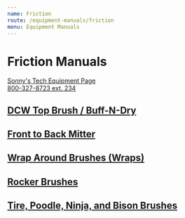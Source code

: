```yaml
---
name: Friction
route: /equipment-manuals/friction
menu: Equipment Manuals
---
```


<base target="_blank" rel="noopener noreferrer" />

# Friction Manuals

[Sonny's Tech Equipment Page](https://www.sonnysdirect.com/sonnysdirect/en/prd_car_wash_equipment_resources)  
[800-327-8723 ext. 234](tel:800-327-8723,234)

## [DCW Top Brush / Buff-N-Dry](http://go.sonnysdirect.com/rs/587-KRL-127/images/manuals_equipment_drying_BuffnDry_DualCounterweight.pdf)

## [Front to Back Mitter](http://go.sonnysdirect.com/rs/587-KRL-127/images/manuals_equipment_mitter_front-to-back.pdf)

## [Wrap Around Brushes (Wraps)](http://go.sonnysdirect.com/rs/587-KRL-127/images/manuals_equipment_friction_wrap_around_brushes.pdf)

## [Rocker Brushes](http://go.sonnysdirect.com/rs/587-KRL-127/images/manuals_equipment_friction_bottom_side_brush.pdf)

## [Tire, Poodle, Ninja, and Bison Brushes](http://go.sonnysdirect.com/rs/587-KRL-127/images/manuals_equipment_friction_tire_brush_poodle_bison.pdf)
